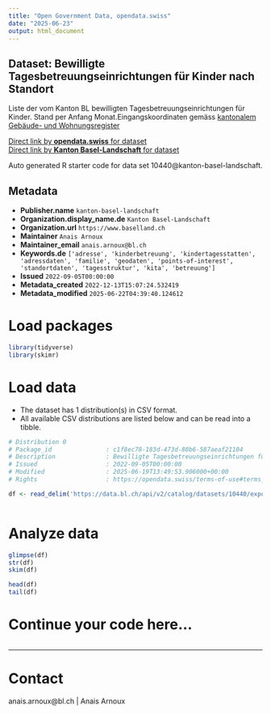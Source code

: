 ```yaml
---
title: "Open Government Data, opendata.swiss"
date: "2025-06-23"
output: html_document
---
```


## Dataset: Bewilligte Tagesbetreuungseinrichtungen für Kinder nach Standort

Liste der vom Kanton BL bewilligten Tagesbetreuungseinrichtungen für Kinder. Stand per Anfang Monat.Eingangskoordinaten gemäss [kantonalem Gebäude- und Wohnungsregister](https://data.bl.ch/explore/dataset/12180)

[Direct link by **opendata.swiss** for dataset](https://opendata.swiss/de/dataset/bewilligte-tagesbetreuungseinrichtungen-fur-kinder-nach-standort-dezember-2022)<br>
[Direct link by **Kanton Basel-Landschaft** for dataset](https://data.bl.ch/explore/dataset/10440/)

Auto generated R starter code for data set 10440@kanton-basel-landschaft.

## Metadata

- **Publisher.name** `kanton-basel-landschaft`
- **Organization.display_name.de** `Kanton Basel-Landschaft`
- **Organization.url** `https://www.baselland.ch`
- **Maintainer** `Anais Arnoux`
- **Maintainer_email** `anais.arnoux@bl.ch`
- **Keywords.de** `['adresse', 'kinderbetreuung', 'kindertagesstatten', 'adressdaten', 'familie', 'geodaten', 'points-of-interest', 'standortdaten', 'tagesstruktur', 'kita', 'betreuung']`
- **Issued** `2022-09-05T00:00:00`
- **Metadata_created** `2022-12-13T15:07:24.532419`
- **Metadata_modified** `2025-06-22T04:39:40.124612`


# Load packages

```r

library(tidyverse)
library(skimr)

```

# Load data

-   The dataset has 1 distribution(s) in CSV format.
-   All available CSV distributions are listed below and can be read into a tibble.

```r

# Distribution 0
# Package_id               : c1f8ec78-183d-473d-80b6-587aeaf21104
# Description              : Bewilligte Tagesbetreuungseinrichtungen für Kinder nach Standort (csv)
# Issued                   : 2022-09-05T00:00:00
# Modified                 : 2025-06-19T13:49:53.906000+00:00
# Rights                   : https://opendata.swiss/terms-of-use#terms_by

df <- read_delim('https://data.bl.ch/api/v2/catalog/datasets/10440/exports/csv?use_labels=true')



```

# Analyze data

```r

glimpse(df)
str(df)
skim(df)

head(df)
tail(df)

```

# Continue your code here...

```r

```

------------------------------------------------------------------------

# Contact

anais.arnoux@bl.ch | Anais Arnoux
